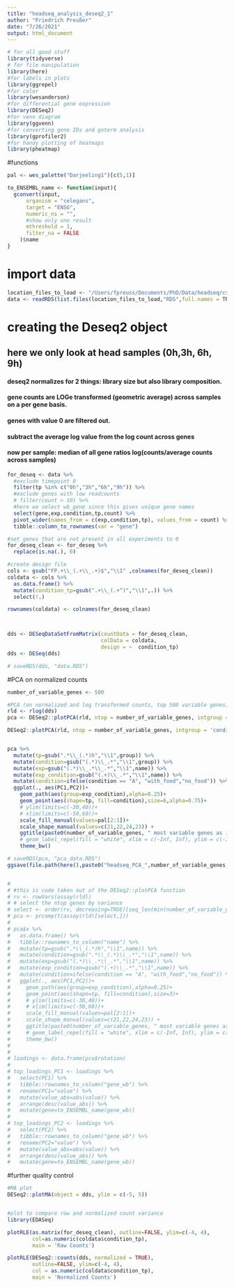 ```yaml
---
title: "headseq_analysis_deseq2_1"
author: "Friedrich Preußer"
date: "7/26/2021"
output: html_document
---
```


```r
# for all good stuff
library(tidyverse)
# for file manipulation
library(here)
#for labels in plots
library(ggrepel)
#for color
library(wesanderson)
#for differential gene expression
library(DESeq2)
#for venn diagram
library(ggvenn)
#for converting gene IDs and goterm analysis
library(gprofiler2)
#for handy plotting of heatmaps
library(pheatmap)

```

#functions
```r

pal <- wes_palette("Darjeeling1")[c(5,1)]

to_ENSEMBL_name <- function(input){
  gconvert(input,
      organism = "celegans",
      target = "ENSG",
      numeric_ns = "",
      #show only one result
      mthreshold = 1,
      filter_na = FALSE
    )$name
}

``` 

# import data
```r

location_files_to_load <- "/Users/fpreuss/Documents/PhD/Data/headseq/csvs/"
data <- readRDS(list.files(location_files_to_load,"RDS",full.names = TRUE))

```


# creating the Deseq2 object
## here we only look at head samples (0h,3h, 6h, 9h)
#### deseq2 normalizes for 2 things: library size but also library composition.
#### gene counts are LOGe transformed (geometric average) across samples on a per gene basis.
#### genes with value 0 are filtered out.
#### subtract the average log value from the log count across genes
#### now per sample: median of all gene ratios log(counts/average counts across samples)

```r

for_deseq <- data %>%
  #exclude timepoint 0
  filter(tp %in% c("0h","3h","6h","9h")) %>%
  #exclude genes with low readcounts
  # filter(count > 10) %>%
  #here we select wb_gene since this gives unique gene names
  select(gene,exp,condition,tp,count) %>%
  pivot_wider(names_from = c(exp,condition,tp), values_from = count) %>%
  tibble::column_to_rownames(var = "gene")

#set genes that are not present in all experiments to 0
for_deseq_clean <- for_deseq %>%
  replace(is.na(.), 0)

#create design file
cols <- gsub("FP.+\\_(.+\\_.+)$","\\1" ,colnames(for_deseq_clean))
coldata <- cols %>%
  as.data.frame() %>%
  mutate(condition_tp=gsub(".+\\_(.+^)","\\1",.)) %>%
  select(!.)

rownames(coldata) <- colnames(for_deseq_clean)



dds <- DESeqDataSetFromMatrix(countData = for_deseq_clean,
                              colData = coldata,
                              design = ~  condition_tp)
dds <- DESeq(dds)

# saveRDS(dds, "data.RDS")
```

#PCA on normalized counts
```r
number_of_variable_genes <- 500

#PCA (on normalized and log transformed counts, top 500 variable genes)
rld <- rlog(dds)
pca <- DESeq2::plotPCA(rld, ntop = number_of_variable_genes, intgroup = 'condition_tp',returnData=TRUE)

DESeq2::plotPCA(rld, ntop = number_of_variable_genes, intgroup = 'condition_tp')


pca %>%
  mutate(tp=gsub(".*\\_(.*)h","\\1",group)) %>%
  mutate(condition=gsub("(.*)\\_.*","\\1",group)) %>%
  mutate(exp=gsub("(.*)\\_.*\\_.*","\\1",name)) %>%
  mutate(exp_condition=gsub("(.+)\\_.*","\\1",name)) %>%
  mutate(condition=ifelse(condition == "A", "with_food","no_food")) %>%
  ggplot(., aes(PC1,PC2))+
    geom_path(aes(group=exp_condition),alpha=0.25)+
    geom_point(aes(shape=tp, fill=condition),size=6,alpha=0.75)+
    # ylim(limits=c(-30,40))+
    # xlim(limits=c(-50,60))+
    scale_fill_manual(values=pal[2:1])+
    scale_shape_manual(values=c(21,22,24,23)) + 
    ggtitle(paste0(number_of_variable_genes, " most variable genes as input."))+
    # geom_label_repel(fill = "white", xlim = c(-Inf, Inf), ylim = c(-Inf, Inf))+
    theme_bw()

# saveRDS(pca, "pca_data.RDS")
ggsave(file.path(here(),paste0("headseq_PCA_",number_of_variable_genes,"_most_variable_genes",".png")),height=5, width=8)


# 
# #this is code taken out of the DESeq2::plotPCA function
# rv <- rowVars(assay(rld))
# # select the ntop genes by variance
# select <- order(rv, decreasing=TRUE)[seq_len(min(number_of_variable_genes, length(rv)))]
# pca <- prcomp(t(assay(rld)[select,]))
# 
# pca$x %>%
#   as.data.frame() %>%
#   tibble::rownames_to_column("name") %>%
#   mutate(tp=gsub(".*\\_(.*)h","\\1",name)) %>% 
#   mutate(condition=gsub(".*\\_(.*)\\_.*","\\1",name)) %>%
#   mutate(exp=gsub("(.*)\\_.*\\_.*","\\1",name)) %>%
#   mutate(exp_condition=gsub("(.+)\\_.*","\\1",name)) %>%
#   mutate(condition=ifelse(condition == "A", "with_food","no_food")) %>%
#   ggplot(., aes(PC1,PC2))+
#     geom_path(aes(group=exp_condition),alpha=0.25)+
#     geom_point(aes(shape=tp, fill=condition),size=3)+
#     # ylim(limits=c(-30,40))+
#     # xlim(limits=c(-50,60))+
#     scale_fill_manual(values=pal[2:1])+
#     scale_shape_manual(values=c(21,22,24,23)) +
#     ggtitle(paste0(number_of_variable_genes, " most variable genes as input."))+
#     # geom_label_repel(fill = "white", xlim = c(-Inf, Inf), ylim = c(-Inf, Inf))+
#     theme_bw()
# 
# 
# loadings <- data.frame(pca$rotation)
# 
# top_loadings_PC1 <- loadings %>%
#   select(PC1) %>%
#   tibble::rownames_to_column("gene_wb") %>%
#   rename(PC1="value") %>%
#   mutate(value_abs=abs(value)) %>%
#   arrange(desc(value_abs)) %>%
#   mutate(gene=to_ENSEMBL_name(gene_wb))
# 
# top_loadings_PC2 <- loadings %>%
#   select(PC2) %>%
#   tibble::rownames_to_column("gene_wb") %>%
#   rename(PC2="value") %>%
#   mutate(value_abs=abs(value)) %>%
#   arrange(desc(value_abs)) %>%
#   mutate(gene=to_ENSEMBL_name(gene_wb))

```


#further quality control
```r


#MA plot
DESeq2::plotMA(object = dds, ylim = c(-5, 5))


#plot to compare raw and normalized count variance
library(EDASeq)

plotRLE(as.matrix(for_deseq_clean), outline=FALSE, ylim=c(-4, 4),
        col=as.numeric(coldata$condition_tp),
        main = 'Raw Counts')

plotRLE(DESeq2::counts(dds, normalized = TRUE),
        outline=FALSE, ylim=c(-4, 4),
        col = as.numeric(coldata$condition_tp),
        main = 'Normalized Counts')
```
